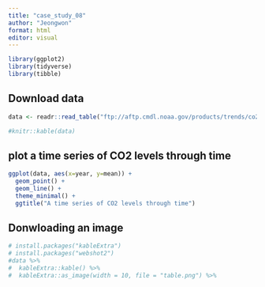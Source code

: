 ```yaml
---
title: "case_study_08"
author: "Jeongwon"
format: html
editor: visual
---
```


```r
library(ggplot2)
library(tidyverse)
library(tibble)
```

## Download data

```r

data <- readr::read_table("ftp://aftp.cmdl.noaa.gov/products/trends/co2/co2_annmean_mlo.txt", skip = 45, col_names = c("year", "mean", "unc"), cols(year = col_double(),  mean = col_double(),  unc = col_double()))

#knitr::kable(data) 
```

## plot a time series of CO2 levels through time

```r
ggplot(data, aes(x=year, y=mean)) + 
  geom_point() +
  geom_line() +
  theme_minimal() +
  ggtitle("A time series of CO2 levels through time")

```

## Donwloading an image

```r
# install.packages("kableExtra")
# install.packages("webshot2")
#data %>% 
#  kableExtra::kable() %>% 
#  kableExtra::as_image(width = 10, file = "table.png") %>%
```
